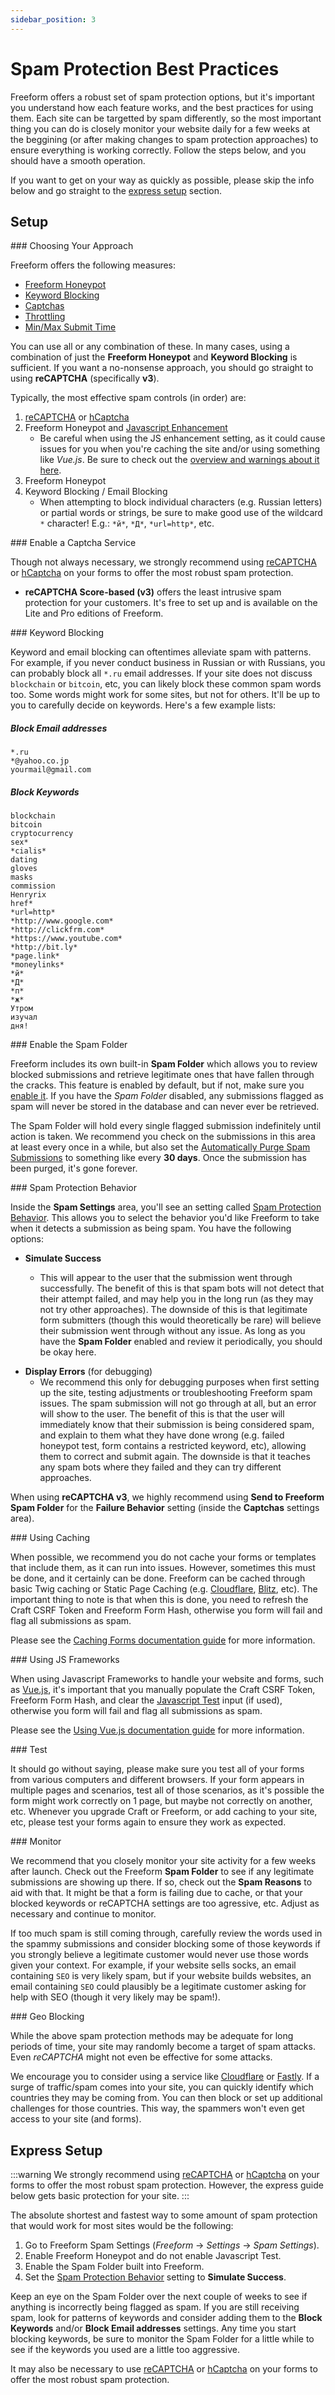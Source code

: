```yaml
---
sidebar_position: 3
---
```



# Spam Protection Best Practices

Freeform offers a robust set of spam protection options, but it's important you understand how each feature works, and the best practices for using them. Each site can be targetted by spam differently, so the most important thing you can do is closely monitor your website daily for a few weeks at the beggining (or after making changes to spam protection approaches) to ensure everything is working correctly. Follow the steps below, and you should have a smooth operation.

If you want to get on your way as quickly as possible, please skip the info below and go straight to the [express setup](#express-setup) section.

## Setup

<VerticalStepWrapper>
<StepMarkdown>
### Choosing Your Approach

Freeform offers the following measures:

- [Freeform Honeypot](../../forms/spam-protection.mdx#freeform-honeypot)
- [Keyword Blocking](../../forms/spam-protection#spam-blocking)
- [Captchas](../../forms/spam-protection.mdx#captchas)
- [Throttling](../../forms/spam-protection#throttling)
- [Min/Max Submit Time](../../configuration/settings#minimum-submit-time)

You can use all or any combination of these. In many cases, using a combination of just the **Freeform Honeypot** and **Keyword Blocking** is sufficient. If you want a no-nonsense approach, you should go straight to using **reCAPTCHA** (specifically **v3**).

Typically, the most effective spam controls (in order) are:

1. [reCAPTCHA](../../forms/spam-protection.mdx#captchas) or [hCaptcha](../../forms/spam-protection.mdx#captchas)
2. Freeform Honeypot and [Javascript Enhancement](../../forms/spam-protection.mdx#javascript-enhancement)
   - Be careful when using the JS enhancement setting, as it could cause issues for you when you're caching the site and/or using something like _Vue.js_. Be sure to check out the [overview and warnings about it here](../../forms/spam-protection.mdx#javascript-enhancement).
3. Freeform Honeypot
4. Keyword Blocking / Email Blocking
   - When attempting to block individual characters (e.g. Russian letters) or partial words or strings, be sure to make good use of the wildcard `*` character! E.g.: `*й*`, `*Д*`, `*url=http*`, etc.

</StepMarkdown>
<StepMarkdown>
### Enable a Captcha Service

Though not always necessary, we strongly recommend using [reCAPTCHA](../../forms/spam-protection.mdx#captchas) or [hCaptcha](../../forms/spam-protection.mdx#captchas) on your forms to offer the most robust spam protection.

- **reCAPTCHA Score-based (v3)** offers the least intrusive spam protection for your customers. It's free to set up and is available on the Lite and Pro editions of Freeform.

</StepMarkdown>
<StepMarkdown>
### Keyword Blocking

Keyword and email blocking can oftentimes alleviate spam with patterns. For example, if you never conduct business in Russian or with Russians, you can probably block all `*.ru` email addresses. If your site does not discuss `blockchain` or `bitcoin`, etc, you can likely block these common spam words too. Some words might work for some sites, but not for others. It'll be up to you to carefully decide on keywords. Here's a few example lists:

##### Block Email addresses

```
*.ru
*@yahoo.co.jp
yourmail@gmail.com
```

##### Block Keywords

```
blockchain
bitcoin
cryptocurrency
sex*
*cialis*
dating
gloves
masks
commission
Henryrix
href*
*url=http*
*http://www.google.com*
*http://clickfrm.com*
*https://www.youtube.com*
*http://bit.ly*
*page.link*
*moneylinks*
*й*
*Д*
*п*
*ж*
Утром
изучал
дня!
```

</StepMarkdown>
<StepMarkdown>
### Enable the Spam Folder

Freeform includes its own built-in **Spam Folder** which allows you to review blocked submissions and retrieve legitimate ones that have fallen through the cracks. This feature is enabled by default, but if not, make sure you [enable it](../../forms/spam-protection.mdx#spam-folder). If you have the _Spam Folder_ disabled, any submissions flagged as spam will never be stored in the database and can never ever be retrieved.

The Spam Folder will hold every single flagged submission indefinitely until action is taken. We recommend you check on the submissions in this area at least every once in a while, but also set the [Automatically Purge Spam Submissions](../../configuration/settings.mdx#automatically-purge-spam-submissions) to something like every **30 days**. Once the submission has been purged, it's gone forever.

</StepMarkdown>
<StepMarkdown>
### Spam Protection Behavior

Inside the **Spam Settings** area, you'll see an setting called [Spam Protection Behavior](../../configuration/settings.mdx#spam-protection-behavior). This allows you to select the behavior you'd like Freeform to take when it detects a submission as being spam. You have the following options:

- **Simulate Success** <Badge type="recommended" text="Recommended" />
  - This will appear to the user that the submission went through successfully. The benefit of this is that spam bots will not detect that their attempt failed, and may help you in the long run (as they may not try other approaches). The downside of this is that legitimate form submitters (though this would theoretically be rare) will believe their submission went through without any issue. As long as you have the **Spam Folder** enabled and review it periodically, you should be okay here.

* **Display Errors** (for debugging)
  - We recommend this only for debugging purposes when first setting up the site, testing adjustments or troubleshooting Freeform spam issues. The spam submission will not go through at all, but an error will show to the user. The benefit of this is that the user will immediately know that their submission is being considered spam, and explain to them what they have done wrong (e.g. failed honeypot test, form contains a restricted keyword, etc), allowing them to correct and submit again. The downside is that it teaches any spam bots where they failed and they can try different approaches.

When using **reCAPTCHA v3**, we highly recommend using **Send to Freeform Spam Folder** for the **Failure Behavior** setting (inside the **Captchas** settings area).

</StepMarkdown>
<StepMarkdown>
### Using Caching

When possible, we recommend you do not cache your forms or templates that include them, as it can run into issues. However, sometimes this must be done, and it certainly can be done. Freeform can be cached through basic Twig caching or Static Page Caching (e.g. [Cloudflare](http://cloudflare.com/), [Blitz](https://plugins.craftcms.com/blitz), etc). The important thing to note is that when this is done, you need to refresh the Craft CSRF Token and Freeform Form Hash, otherwise you form will fail and flag all submissions as spam.

Please see the [Caching Forms documentation guide](../templating/caching-forms.mdx) for more information.

</StepMarkdown>
<StepMarkdown>
### Using JS Frameworks

When using Javascript Frameworks to handle your website and forms, such as [Vue.js](https://vuejs.org/), it's important that you manually populate the Craft CSRF Token, Freeform Form Hash, and clear the [Javascript Test](../../forms/spam-protection.mdx#freeform-javascript-test) input (if used), otherwise you form will fail and flag all submissions as spam.

Please see the [Using Vue.js documentation guide](../headless/vuejs.mdx) for more information.

</StepMarkdown>
<StepMarkdown>
### Test

It should go without saying, please make sure you test all of your forms from various computers and different browsers. If your form appears in multiple pages and scenarios, test all of those scenarios, as it's possible the form might work correctly on 1 page, but maybe not correctly on another, etc. Whenever you upgrade Craft or Freeform, or add caching to your site, etc, please test your forms again to ensure they work as expected.

</StepMarkdown>
<StepMarkdown>
### Monitor

We recommend that you closely monitor your site activity for a few weeks after launch. Check out the Freeform **Spam Folder** to see if any legitimate submissions are showing up there. If so, check out the **Spam Reasons** to aid with that. It might be that a form is failing due to cache, or that your blocked keywords or reCAPTCHA settings are too agressive, etc. Adjust as necessary and continue to monitor.

If too much spam is still coming through, carefully review the words used in the spammy submissions and consider blocking some of those keywords if you strongly believe a legitimate customer would never use those words given your context. For example, if your website sells socks, an email containing `SEO` is very likely spam, but if your website builds websites, an email containing `SEO` could plausibly be a legitimate customer asking for help with SEO (though it very likely may be spam!).

</StepMarkdown>
<StepMarkdown>
### Geo Blocking

While the above spam protection methods may be adequate for long periods of time, your site may randomly become a target of spam attacks. Even _reCAPTCHA_ might not even be effective for some attacks.

We encourage you to consider using a service like [Cloudflare](https://cloudflare.com/) or [Fastly](https://www.fastly.com/). If a surge of traffic/spam comes into your site, you can quickly identify which countries they may be coming from. You can then block or set up additional challenges for those countries. This way, the spammers won't even get access to your site (and forms).

</StepMarkdown>

</VerticalStepWrapper>

## Express Setup

:::warning
We strongly recommend using [reCAPTCHA](../../forms/spam-protection.mdx#captchas) or [hCaptcha](../../forms/spam-protection.mdx#captchas) on your forms to offer the most robust spam protection. However, the express guide below gets basic protection for your site.
:::

The absolute shortest and fastest way to some amount of spam protection that would work for most sites would be the following:

1. Go to Freeform Spam Settings (_Freeform_ → _Settings_ → _Spam Settings_).
2. Enable Freeform Honeypot and do not enable Javascript Test.
3. Enable the Spam Folder built into Freeform.
4. Set the [Spam Protection Behavior](../../configuration/settings.mdx#spam-protection-behavior) setting to **Simulate Success**.

Keep an eye on the Spam Folder over the next couple of weeks to see if anything is incorrectly being flagged as spam. If you are still receiving spam, look for patterns of keywords and consider adding them to the **Block Keywords** and/or **Block Email addresses** settings. Any time you start blocking keywords, be sure to monitor the Spam Folder for a little while to see if the keywords you used are a little too aggressive.

It may also be necessary to use [reCAPTCHA](../../forms/spam-protection.mdx#captchas) or [hCaptcha](../../forms/spam-protection.mdx#captchas) on your forms to offer the most robust spam protection.

